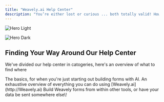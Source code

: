 ```yaml
---
title: "Weavely.ai Help Center"
description: "You’re either lost or curious ... both totally valid! How can we help?"
---
```


<img
  className="block dark:hidden"
  src="/youtube-light.png"
  alt="Hero Light"
  title={true}
/>

<img
  className="hidden dark:block"
  src="/images/hero-dark.png"
  alt="Hero Dark"
/>

## Finding Your Way Around Our Help Center

We've divided our help center in catogeries, here's an overview of what to find where

<CardGroup cols={2}>
  <Card title="Get Started" icon="rocket-launch" href="/get-started">
    The basics, for when you're just starting out building forms with AI.
  </Card>
  <Card title="Features" icon="cubes" href="/features">
    An exhaustive overview of everything you can do using [Weavely.ai](http://Weavely.ai)
  </Card>
</CardGroup>

<Card title="Integrations" icon="plug" href="/integrations/aoverview">
  Build Weavely forms from within other tools, or have your data be sent somewhere else\!
</Card>